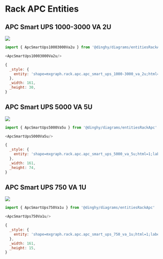 
# Rack APC Entities


## APC Smart UPS 1000-3000 VA 2U

<Tabs>
  <TabItem value="Preview">

![](./apc-smart-ups-1000-3000-va-2u.png#drawio)

  </TabItem>
  <TabItem value="Usage">
    
```js
import { ApcSmartUps10003000Va2u } from '@dinghy/diagrams/entitiesRackApc'

<ApcSmartUps10003000Va2u/>
```

  </TabItem>
  <TabItem value="Definition">
    
```js
{
  _style: {
    entity: 'shape=mxgraph.rack.apc.apc_smart_ups_1000-3000_va_2u;html=1;labelPosition=right;align=left;spacingLeft=15;dashed=0;shadow=0;fillColor=#ffffff;',
  },
  _width: 161,
  _height: 30,
}
```

  </TabItem>
</Tabs>


## APC Smart UPS 5000 VA 5U

<Tabs>
  <TabItem value="Preview">

![](./apc-smart-ups-5000-va-5u.png#drawio)

  </TabItem>
  <TabItem value="Usage">
    
```js
import { ApcSmartUps5000Va5u } from '@dinghy/diagrams/entitiesRackApc'

<ApcSmartUps5000Va5u/>
```

  </TabItem>
  <TabItem value="Definition">
    
```js
{
  _style: {
    entity: 'shape=mxgraph.rack.apc.apc_smart_ups_5000_va_5u;html=1;labelPosition=right;align=left;spacingLeft=15;dashed=0;shadow=0;fillColor=#ffffff;',
  },
  _width: 161,
  _height: 74,
}
```

  </TabItem>
</Tabs>


## APC Smart UPS 750 VA 1U

<Tabs>
  <TabItem value="Preview">

![](./apc-smart-ups-750-va-1u.png#drawio)

  </TabItem>
  <TabItem value="Usage">
    
```js
import { ApcSmartUps750Va1u } from '@dinghy/diagrams/entitiesRackApc'

<ApcSmartUps750Va1u/>
```

  </TabItem>
  <TabItem value="Definition">
    
```js
{
  _style: {
    entity: 'shape=mxgraph.rack.apc.apc_smart_ups_750_va_1u;html=1;labelPosition=right;align=left;spacingLeft=15;dashed=0;shadow=0;fillColor=#ffffff;',
  },
  _width: 161,
  _height: 15,
}
```

  </TabItem>
</Tabs>

